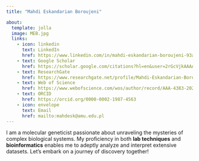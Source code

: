 ```yaml
---
title: "Mahdi Eskandarian Boroujeni"

about:
  template: jolla
  image: MEB.jpg
  links:
    - icon: linkedin
      text: LinkedIn
      href: https://www.linkedin.com/in/mahdi-eskandarian-boroujeni-93a71639/
    - text: Google Scholar
      href: https://scholar.google.com/citations?hl=en&user=2rGcVjkAAAAJ&view_op=list_works&sortby=pubdate
    - text: ResearchGate
      href: https://www.researchgate.net/profile/Mahdi-Eskandarian-Boroujeni
    - text: Web of Science
      href: https://www.webofscience.com/wos/author/record/AAA-4383-2020
    - text: ORCID
      href: https://orcid.org/0000-0002-1987-4563
    - icon: envelope
      text: Email
      href: mailto:mahdesk@amu.edu.pl
---
```


I am a molecular geneticist passionate about unraveling the mysteries of complex biological systems. My proficiency in both **lab techniques** and **bioinformatics** enables me to adeptly analyze and interpret extensive datasets. Let's embark on a journey of discovery together!
